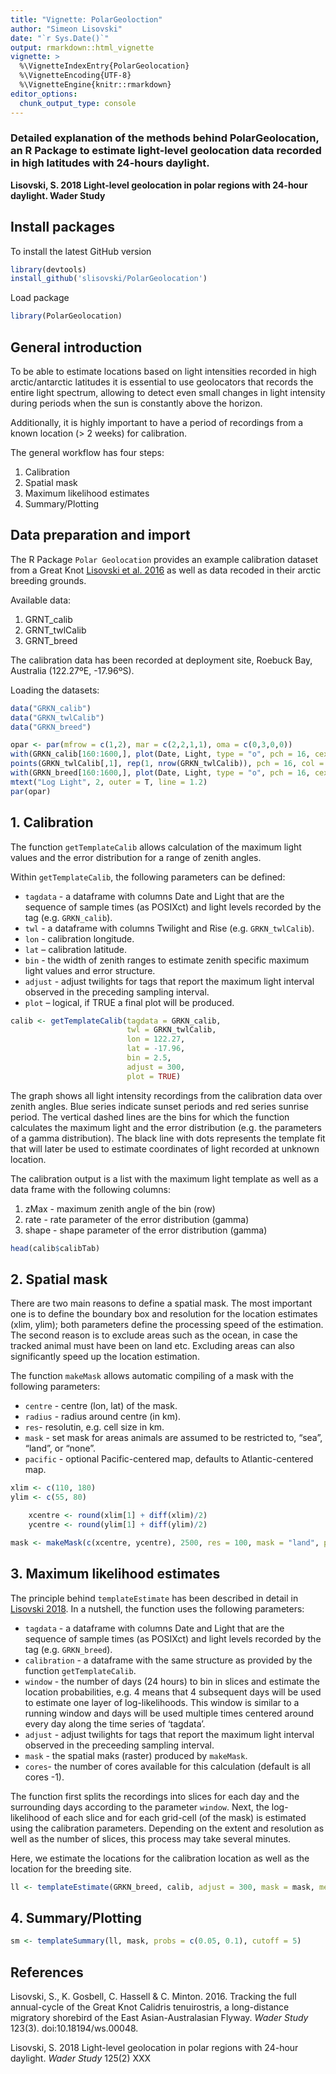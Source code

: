 ```yaml
---
title: "Vignette: PolarGeoloction"
author: "Simeon Lisovski"
date: "`r Sys.Date()`"
output: rmarkdown::html_vignette
vignette: >
  %\VignetteIndexEntry{PolarGeolocation}
  %\VignetteEncoding{UTF-8}
  %\VignetteEngine{knitr::rmarkdown}
editor_options: 
  chunk_output_type: console
---
```


### Detailed explanation of the methods behind PolarGeolocation, an R Package to estimate light-level geolocation data recorded in high latitudes with 24-hours daylight.
**Lisovski, S. 2018 Light-level geolocation in polar regions with 24-hour daylight. Wader Study **

## <a name="packages"></a>Install packages

To install the latest GitHub version
```r
library(devtools)
install_github('slisovski/PolarGeolocation')
```

Load package
```r
library(PolarGeolocation)
```

## <a name="introduction"></a>General introduction

To be able to estimate locations based on light intensities recorded in high arctic/antarctic latitudes it is essential to use geolocators that records the entire light spectrum, allowing to detect even small changes in light intensity during periods when the sun is constantly above the horizon.

Additionally, it is highly important to have a period of recordings from a known location (> 2 weeks) for calibration.

The general workflow has four steps:

1. Calibration
2. Spatial mask
3. Maximum likelihood estimates
4. Summary/Plotting


## Data preparation and import

The R Package `Polar Geolocation` provides an example calibration dataset from a Great Knot [Lisovski et al. 2016](#lisovski_2016) as well as data recoded in their arctic breeding grounds.

Available data:

1. GRNT_calib
2. GRNT_twlCalib
3. GRNT_breed

The calibration data has been recorded at deployment site, Roebuck Bay, Australia (122.27ºE, -17.96ºS).

Loading the datasets:

```r
data("GRKN_calib")
data("GRKN_twlCalib")
data("GRKN_breed")
```

```r
opar <- par(mfrow = c(1,2), mar = c(2,2,1,1), oma = c(0,3,0,0))
with(GRKN_calib[160:1600,], plot(Date, Light, type = "o", pch = 16, cex = 0.5, main = "Subset of GRKN_calib & GRKN_twlCalib"))
points(GRKN_twlCalib[,1], rep(1, nrow(GRKN_twlCalib)), pch = 16, col = ifelse(GRKN_twlCalib[,2], "orange", "blue"))
with(GRKN_breed[160:1600,], plot(Date, Light, type = "o", pch = 16, cex = 0.5, main = "Subset of GRKN_breed"))
mtext("Log Light", 2, outer = T, line = 1.2)
par(opar)
```
 

## 1. Calibration

The function `getTemplateCalib` allows calculation of the maximum light values and the error distribution for a range of zenith angles.

Within `getTemplateCalib`, the following parameters can be defined: 

* `tagdata` - a dataframe with columns Date and Light that are the sequence of sample times (as POSIXct) and light levels recorded by the tag (e.g. `GRKN_calib`).
* `twl` - a dataframe with columns Twilight and Rise (e.g. `GRKN_twlCalib`). 
* `lon` - calibration longitude.
* `lat` – calibration latitude.
* `bin` - the width of zenith ranges to estimate zenith specific maximum light values and error structure.
* `adjust` - adjust twilights for tags that report the maximum light interval observed in the preceding sampling interval.
* `plot` – logical, if TRUE a final plot will be produced.

```r
calib <- getTemplateCalib(tagdata = GRKN_calib, 
                          twl = GRKN_twlCalib,
                          lon = 122.27,
                          lat = -17.96,
                          bin = 2.5,
                          adjust = 300,
                          plot = TRUE)
```

The graph shows all light intensity recordings from the calibration data over zenith angles. Blue series indicate sunset periods and red series sunrise period. The vertical dashed lines are the bins for which the function calculates the maximum light and the error distribution (e.g. the parameters of a gamma distribution). The black line with dots represents the template fit that will later be used to estimate coordinates of light recorded at unknown location.

The calibration output is a list with the maximum light template as well as a data frame with the following columns:

1. zMax - maximum zenith angle of the bin (row)
2. rate - rate parameter of the error distribution (gamma)
3. shape - shape parameter of the error distribution (gamma)


```r
head(calib$calibTab)
```


## 2. Spatial mask

There are two main reasons to define a spatial mask. The most important one is to define the boundary box and resolution for the location estimates (xlim, ylim); both parameters define the processing speed of the estimation. The second reason is to exclude areas such as the ocean, in case the tracked animal must have been on land etc. Excluding areas can also significantly speed up the location estimation.

The function `makeMask` allows automatic compiling of a mask with the following parameters:

* `centre` - centre (lon, lat) of the mask. 
* `radius` - radius around centre (in km).
* `res`- resolutin, e.g. cell size in km.
* `mask` - set mask for areas animals are assumed to be restricted to, "sea", "land", or "none".
* `pacific` - optional Pacific-centered map, defaults to Atlantic-centered map.

 
```r
xlim <- c(110, 180)
ylim <- c(55, 80)

    xcentre <- round(xlim[1] + diff(xlim)/2)
    ycentre <- round(ylim[1] + diff(ylim)/2)

mask <- makeMask(c(xcentre, ycentre), 2500, res = 100, mask = "land", plot = TRUE)
```
 
 
## 3. Maximum likelihood estimates

The principle behind `templateEstimate` has been described in detail in [Lisovski 2018](#lisovski_2018). In a nutshell, the function uses the following parameters:

* `tagdata` -  a dataframe with columns Date and Light that are the sequence of sample times (as POSIXct) and light levels recorded by the tag (e.g. `GRKN_breed`).                            
* `calibration` - a dataframe with the same structure as provided by the function `getTemplateCalib`. 
* `window` - the number of days (24 hours) to bin in slices and estimate the location probabilities, e.g. 4 means that 4 subsequent days will be used to estimate one layer of log-likelihoods. This window is similar to a running window and days will be used multiple times centered around every day along the time series of 'tagdata'.
* `adjust` - adjust twilights for tags that report the maximum light interval observed in the preceeding sampling interval.
* `mask` - the spatial maks (raster) produced by `makeMask`.
* `cores`- the number of cores available for this calculation (default is all cores -1).

The function first splits the recordings into slices for each day and the surrounding days according to the parameter `window`. Next, the log-likelihood of each slice and for each grid-cell (of the mask) is estimated using the calibration parameters. Depending on the extent and resolution as well as the number of slices, this process may take several minutes.

Here, we estimate the locations for the calibration location as well as the location for the breeding site.


```r
ll <- templateEstimate(GRKN_breed, calib, adjust = 300, mask = mask, message = FALSE)
```

## 4. Summary/Plotting


```r
sm <- templateSummary(ll, mask, probs = c(0.05, 0.1), cutoff = 5)
```



## References

Lisovski, S., K. Gosbell, C. Hassell & C. Minton. 2016. Tracking the full annual-cycle of the Great Knot Calidris
tenuirostris, a long-distance migratory shorebird of the East Asian-Australasian Flyway. _Wader Study_ 123(3). doi:10.18194/ws.00048. <a id="lisovski_2016"></a>

Lisovski, S. 2018 Light-level geolocation in polar regions with 24-hour daylight. _Wader Study_ 125(2) XXX <a id="lisovski_2018"></a>




